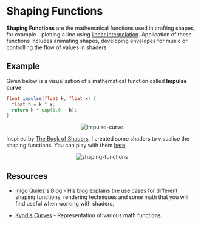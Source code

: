 # Shaping Functions

**Shaping Functions** are the mathematical functions used in crafting shapes, for example - plotting a line using [linear interpolation]().
Application of these functions includes animating shapes, developing envelopes for music or controlling the flow of values in shaders.

## Example

Given below is a visualisation of a mathematical function called **Impulse curve**

```glsl
float impulse(float k, float x) {
  float h = k * x;
  return h * exp(1.0 - h);
}
```

<p align="center">
  <img src='./impulse.gif' alt="impulse-curve" />
</p>

Inspired by [The Book of Shaders](https://thebookofshaders.com), I created some shaders to visualise the shaping functions. You can play with them [here](https://shaping-functions.surge.sh).

<p align="center">
  <img id="shaping-curves" src="./shaping-functions.png" alt="shaping-functions" />
</p>

## Resources

* [Inigo Quilez's Blog](http://www.iquilezles.org/www/index.html) -  His blog explains the use cases for different shaping functions, rendering techniques and some math that you will find useful when working with shaders.

* [Kynd's Curves](https://www.flickr.com/photos/kynd/9546075099) - Representation of various math functions. 